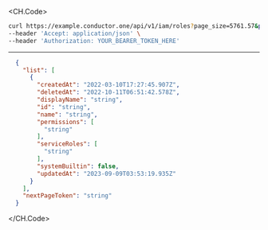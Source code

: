 
<CH.Code>
```bash Example Request
curl https://example.conductor.one/api/v1/iam/roles?page_size=5761.57&page_token=string \
--header 'Accept: application/json' \
--header 'Authorization: YOUR_BEARER_TOKEN_HERE'
```
---

```json Example Response
  {
    "list": [
      {
        "createdAt": "2022-03-10T17:27:45.907Z",
        "deletedAt": "2022-10-11T06:51:42.578Z",
        "displayName": "string",
        "id": "string",
        "name": "string",
        "permissions": [
          "string"
        ],
        "serviceRoles": [
          "string"
        ],
        "systemBuiltin": false,
        "updatedAt": "2023-09-09T03:53:19.935Z"
      }
    ],
    "nextPageToken": "string"
  }
```
</CH.Code>
